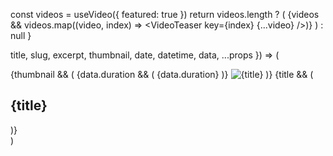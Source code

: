 
  const videos = useVideo({ featured: true })
  return videos.length ? (
    <Container my="10">
      <Grid col="1|1|2" gap="6|8|10|14">
        {videos &&
          videos.map((video, index) => <VideoTeaser key={index} {...video} />)}
      </Grid>
    </Container>
  ) : null
}

  title,
  slug,
  excerpt,
  thumbnail,
  date,
  datetime,
  data,
  ...props
}) => (
  <Article position="relative" {...props}>
    {thumbnail && (
      <Link href={slug} d="block" position="relative">
        {data.duration && (
          <Span
            color="white"
            bg="primary"
            rounded="md"
            bottom="4"
            right="4"
            zIndex="100"
            px="2"
            py="1"
            fontSize="sm"
            position="absolute"
          >
            {data.duration}
          </Span>
        )}
        <Image
          src={thumbnail}
          title={title}
          alt={title}
          aspectRatio={16 / 9}
          rounded="lg"
          overflow="hidden"
          w="full"
        />
      </Link>
    )}
    {title && (
      <Link href={slug}>
        <H2 mt="4" fontSize="xl" hoverColor="primary">
          {title}
        </H2>
      </Link>
    )}
  </Article>
)
